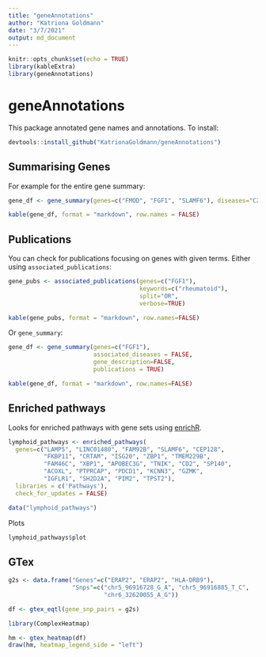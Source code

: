 ```yaml
---
title: "geneAnnotations"
author: "Katriona Goldmann"
date: "3/7/2021"
output: md_document
---
```


```r
knitr::opts_chunk$set(echo = TRUE)
library(kableExtra)
library(geneAnnotations)
```


# geneAnnotations

This package annotated gene names and annotations. To install: 

```r
devtools::install_github("KatrionaGoldmann/geneAnnotations")
```

## Summarising Genes

For example for the entire gene summary: 

```r
gene_df <- gene_summary(genes=c("FMOD", "FGF1", "SLAMF6"), diseases="C20")
```


```r
kable(gene_df, format = "markdown", row.names = FALSE)
```


## Publications

You can check for publications focusing on genes with given terms. Either 
using `associated_publications`:

```r
gene_pubs <- associated_publications(genes=c("FGF1"), 
                                     keywords=c("rheumatoid"), 
                                     split="OR", 
                                     verbose=TRUE)

kable(gene_pubs, format = "markdown", row.names=FALSE)
```


Or `gene_summary`: 

```r
gene_df <- gene_summary(genes=c("FGF1"), 
                        associated_diseases = FALSE,
                        gene_description=FALSE, 
                        publications = TRUE)

kable(gene_df, format = "markdown", row.names=FALSE)
```

## Enriched pathways

Looks for enriched pathways with gene sets using [enrichR](https://maayanlab.cloud/Enrichr/).

```r
lymphoid_pathways <- enriched_pathways(
  genes=c("LAMP5", "LINC01480", "FAM92B", "SLAMF6", "CEP128",
          "FKBP11", "CRTAM", "ISG20", "ZBP1", "TMEM229B",
          "FAM46C", "XBP1", "APOBEC3G", "TNIK", "CD2", "SP140",
          "ACOXL", "PTPRCAP", "PDCD1", "KCNN3", "GZMK",
          "IGFLR1", "SH2D2A", "PIM2", "TPST2"),
  libraries = c('Pathways'),
  check_for_updates = FALSE)
```

```r
data("lymphoid_pathways")
```

Plots

```r
lymphoid_pathways$plot
```

## GTex 

```r
g2s <- data.frame("Genes"=c("ERAP2", "ERAP2", "HLA-DRB9"), 
                  "Snps"=c("chr5_96916728_G_A", "chr5_96916885_T_C", 
                           "chr6_32620055_A_G"))

df <- gtex_eqtl(gene_snp_pairs = g2s)
```

```r
library(ComplexHeatmap)

hm <- gtex_heatmap(df)
draw(hm, heatmap_legend_side = "left")
```